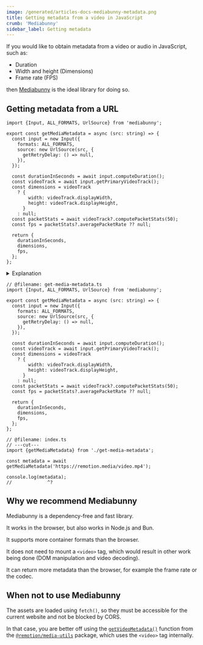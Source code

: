 ```yaml
---
image: /generated/articles-docs-mediabunny-metadata.png
title: Getting metadata from a video in JavaScript
crumb: 'Mediabunny'
sidebar_label: Getting metadata
---
```


If you would like to obtain metadata from a video or audio in JavaScript, such as:

- Duration
- Width and height (Dimensions)
- Frame rate (FPS)

then [Mediabunny](https://mediabunny.dev) is the ideal library for doing so.

## Getting metadata from a URL

```tsx twoslash title="get-media-metadata.ts"
import {Input, ALL_FORMATS, UrlSource} from 'mediabunny';

export const getMediaMetadata = async (src: string) => {
  const input = new Input({
    formats: ALL_FORMATS,
    source: new UrlSource(src, {
      getRetryDelay: () => null,
    }),
  });

  const durationInSeconds = await input.computeDuration();
  const videoTrack = await input.getPrimaryVideoTrack();
  const dimensions = videoTrack
    ? {
        width: videoTrack.displayWidth,
        height: videoTrack.displayHeight,
      }
    : null;
  const packetStats = await videoTrack?.computePacketStats(50);
  const fps = packetStats?.averagePacketRate ?? null;

  return {
    durationInSeconds,
    dimensions,
    fps,
  };
};
```

<details>
  <summary>Explanation</summary>
  <p>We load a URL (e.g. `https://remotion.media/video.mp4`) and parse it using Mediabunny.</p>
  <p>We don't care which format, so we load all parsers using `ALL_FORMATS`.</p>
  <p>By setting `getRetryDelay` to `() => null`, we prevent Mediabunny from infinitely retrying if the request fails.</p>
  <p>We compute the duration, the dimensions and the frame rate. If the media file is an audio file, we return `null` for the dimensions and the frame rate.</p>
  <p>To avoid reading the entire file, we at most read 50 packets to compute the frame rate.</p>
</details>

```tsx twoslash title="Usage example"
// @filename: get-media-metadata.ts
import {Input, ALL_FORMATS, UrlSource} from 'mediabunny';

export const getMediaMetadata = async (src: string) => {
  const input = new Input({
    formats: ALL_FORMATS,
    source: new UrlSource(src, {
      getRetryDelay: () => null,
    }),
  });

  const durationInSeconds = await input.computeDuration();
  const videoTrack = await input.getPrimaryVideoTrack();
  const dimensions = videoTrack
    ? {
        width: videoTrack.displayWidth,
        height: videoTrack.displayHeight,
      }
    : null;
  const packetStats = await videoTrack?.computePacketStats(50);
  const fps = packetStats?.averagePacketRate ?? null;

  return {
    durationInSeconds,
    dimensions,
    fps,
  };
};

// @filename: index.ts
// ---cut---
import {getMediaMetadata} from './get-media-metadata';

const metadata = await getMediaMetadata('https://remotion.media/video.mp4');

console.log(metadata);
//             ^?
```

## Why we recommend Mediabunny

Mediabunny is a dependency-free and fast library.

It works in the browser, but also works in Node.js and Bun.

It supports more container formats than the browser.

It does not need to mount a `<video>` tag, which would result in other work being done (DOM manipulation and video decoding).

It can return more metadata than the browser, for example the frame rate or the codec.

## When not to use Mediabunny

The assets are loaded using `fetch()`, so they must be accessible for the current website and not be blocked by CORS.

In that case, you are better off using the [`getVideoMetadata()`](/docs/get-video-metadata) function from the [`@remotion/media-utils`](/docs/media-utils) package, which uses the `<video>` tag internally.
